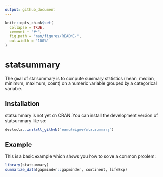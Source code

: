 ```yaml
---
output: github_document
---
```


<!-- README.md is generated from README.Rmd. Please edit that file -->

```r
knitr::opts_chunk$set(
  collapse = TRUE,
  comment = "#>",
  fig.path = "man/figures/README-",
  out.width = "100%"
)
```

# statsummary

<!-- badges: start -->
<!-- badges: end -->

The goal of statsummary is to compute summary statistics (mean, median, minimum, maximum, count) on a numeric variable grouped by a categorical variable.

## Installation

statsummary is not yet on CRAN. You can install the development version of statsummary like so:

``` r
devtools::install_github("eamutaigwe/statsummary")
```

## Example

This is a basic example which shows you how to solve a common problem:

```r
library(statsummary)
summarize_data(gapminder::gapminder, continent, lifeExp)
```

